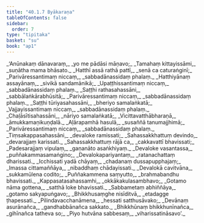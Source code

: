 ```yaml
---
title: "40.1.7 Byākaraṇa"
tableOfContents: false
sidebar:
  order: 7
type: "tipitaka"
basket: "su"
book: "ap1"
---
```



<DynamicBreadcrumb />

<Division number="70" book="ap1" bookNo="20" page="356">

<Paragraph number="4367" type="verses" book="ap1">
_‘Anūnakaṃ dānavaraṃ,_  
_yo me pādāsi māṇavo;_  
_Tamahaṃ kittayissāmi,_  
_suṇātha mama bhāsato._  

</Paragraph>

</Division>
<Division number="71" book="ap1" bookNo="20" page="357">

<Paragraph number="4368" type="verses" book="ap1">
_Hatthī assā rathā pattī,_  
_senā ca caturaṅginī;_  
_Parivāressantimaṃ niccaṃ,_  
_sabbadānassidaṃ phalaṃ._  

</Paragraph>

</Division>
<Division number="72" book="ap1" bookNo="20" page="357">

<Paragraph number="4369" type="verses" book="ap1">
_Hatthiyānaṃ assayānaṃ,_  
_sivikā sandamānikā;_  
_Upaṭṭhissantimaṃ niccaṃ,_  
_sabbadānassidaṃ phalaṃ._  

</Paragraph>

</Division>
<Division number="73" book="ap1" bookNo="20" page="357">

<Paragraph number="4370" type="verses" book="ap1">
_Saṭṭhi rathasahassāni,_  
_sabbālaṅkārabhūsitā;_  
_Parivāressantimaṃ niccaṃ,_  
_sabbadānassidaṃ phalaṃ._  

</Paragraph>

</Division>
<Division number="74" book="ap1" bookNo="20" page="357">

<Paragraph number="4371" type="verses" book="ap1">
_Saṭṭhi tūriyasahassāni,_  
_bheriyo samalaṅkatā;_  
_Vajjayissantimaṃ niccaṃ,_  
_sabbadānassidaṃ phalaṃ._  

</Paragraph>

</Division>
<Division number="75" book="ap1" bookNo="20" page="357">

<Paragraph number="4372" type="verses" book="ap1">
_Chaḷāsītisahassāni,_  
_nāriyo samalaṅkatā;_  
_Vicittavatthābharaṇā,_  
_āmukkamaṇikuṇḍalā._  

</Paragraph>

</Division>
<Division number="76" book="ap1" bookNo="20" page="357">

<Paragraph number="4373" type="verses" book="ap1">
_Aḷārapamhā hasulā,_  
_susaññā tanumajjhimā;_  
_Parivāressantimaṃ niccaṃ,_  
_sabbadānassidaṃ phalaṃ._  

</Paragraph>

</Division>
<Division number="77" book="ap1" bookNo="20" page="357">

<Paragraph number="4374" type="verses" book="ap1">
_Tiṃsakappasahassāni,_  
_devaloke ramissati;_  
_Sahassakkhattuṃ devindo,_  
_devarajjaṃ karissati._  

</Paragraph>

</Division>
<Division number="78" book="ap1" bookNo="20" page="357">

<Paragraph number="4375" type="verses" book="ap1">
_Sahassakkhattuṃ rājā ca,_  
_cakkavattī bhavissati;_  
_Padesarajjaṃ vipulaṃ,_  
_gaṇanāto asaṅkhiyaṃ._  

</Paragraph>

</Division>
<Division number="79" book="ap1" bookNo="20" page="357">

<Paragraph number="4376" type="verses" book="ap1">
_Devaloke vasantassa,_  
_puññakammasamaṅgino;_  
_Devalokapariyantaṃ,_  
_ratanachattaṃ dharissati._  

</Paragraph>

</Division>
<Division number="80" book="ap1" bookNo="20" page="357">

<Paragraph number="4377" type="verses" book="ap1">
_Icchissati yadā chāyaṃ,_  
_chadanaṃ dussapupphajaṃ;_  
_Imassa cittamaññāya,_  
_nibaddhaṃ chādayissati._  

</Paragraph>

</Division>
<Division number="81" book="ap1" bookNo="20" page="357">

<Paragraph number="4378" type="verses" book="ap1">
_Devalokā cavitvāna,_  
_sukkamūlena codito;_  
_Puññakammena saṃyutto,_  
_brahmabandhu bhavissati._  

</Paragraph>

</Division>
<Division number="82" book="ap1" bookNo="20" page="357">

<Paragraph number="4379" type="verses" book="ap1">
_Kappasatasahassamhi,_  
_okkākakulasambhavo;_  
_Gotamo nāma gottena,_  
_satthā loke bhavissati._  

</Paragraph>

</Division>
<Division number="83" book="ap1" bookNo="20" page="357">

<Paragraph number="4380" type="verses" book="ap1">
_Sabbametaṃ abhiññāya,_  
_gotamo sakyapuṅgavo;_  
_Bhikkhusaṃghe nisīditvā,_  
_etadagge ṭhapessati._  

</Paragraph>

</Division>
<Division number="84" book="ap1" bookNo="20" page="358">

<Paragraph number="4381" type="verses" book="ap1">
_Pilindavacchanāmena,_  
_hessati satthusāvako;_  
_Devānaṃ asurānañca,_  
_gandhabbānañca sakkato._  

</Paragraph>

</Division>
<Division number="85" book="ap1" bookNo="20" page="358">

<Paragraph number="4382" type="verses" book="ap1">
_Bhikkhūnaṃ bhikkhunīnañca,_  
_gihīnañca tatheva so;_  
_Piyo hutvāna sabbesaṃ,_  
_viharissatināsavo’._
</Paragraph>
</Division>